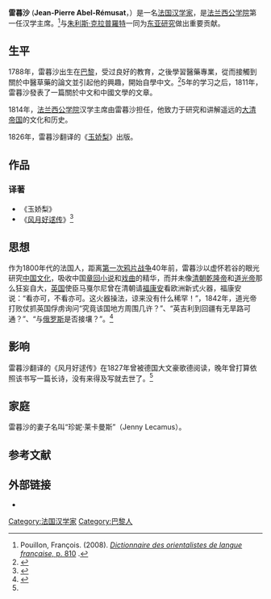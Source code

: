 {{Infobox person
| 图像       = Abel-Rémusat 01.jpg
| 图像大小   = 225px
| 图像说明   = 
| 姓名       = 雷暮沙
| 英文名     = Jean-Pierre Abel-Rémusat
| 原文名     = 
| 本名       = 
| 字 = | 号  = 
| 出生日期   = {{birth date|1788|8|5}} 
| 出生地     = [[巴黎|巴黎]]
| 死亡日期   = {{death date and age|1832|6|2|1788|8|5}} 
| 死亡地     = 巴黎
| 死因 = | 墓地 = | 纪念建筑   = 
| 居住地     = 
| 政党       = 
| 政治运动   = 
| 国籍       = 法国
| 籍贯       = <!-- （仅限部分地区人士使用） -->
| 别名       = 
| 种族       = [[法国人|法国人]]
| 语言       = [[法语|法语]]、[[汉语|汉语]]
| 教育程度   = 
| 母校       = 
| 职业       = [[汉学家|汉学家]]
| 活跃时期   = 1811年 - 1826年
| 机构       = 
| 研究领域   = [[汉学|汉学]]
| 知名于     = 
| 知名作品   = 《玉娇梨》<br />《风月好逑传》
| 宗教信仰   = 
| 配偶       = {{marriage|珍妮·莱卡曼斯|1830|1832}} 
| 伴侣       = 
| 子女       = 
| 父母       = 
| 亲属       = 
| 呼号       = 
| 受影响于   = 
| 影响于     = 
| 获奖       = <!--  {{Awards|award= |year= |title= }} -->
| 网站       = <!-- {{URL| }} -->
| 签名       = 
}}
'''雷暮沙''' ('''Jean-Pierre Abel-Rémusat'''，{{bd|1788年|9月5日|1832年|6月2日|catIdx=L雷}}）是一名[[法国|法国]][[汉学家|汉学家]]，是[[法兰西公学院|法兰西公学院]]第一任汉学主席。<ref>Pouillon, François. (2008). [http://books.google.com/books?id=JexHxBDyT-YC&pg=PA810&lpg=PA810&dq= ''Dictionnaire des orientalistes de langue française,'' p. 810] {{Wayback|url=http://books.google.com/books?id=JexHxBDyT-YC&pg=PA810&lpg=PA810&dq= |date=20140103114252 }}.</ref>与[[朱利斯·克拉普羅特|朱利斯·克拉普羅特]]一同为[[东亚研究|东亚研究]]做出重要贡献。

==生平==
1788年，雷暮沙出生在[[巴黎|巴黎]]，受过良好的教育，之後學習醫藥專業，從而接觸到關於中醫草藥的論文並引起他的興趣，開始自學中文。<ref>{{cite book|chapter=Full title of ''Essai sur la langue et la littérature chinoises''|title=Buddha and his doctrines: a bibliographical essay|author=Kistner, Otto|year=1869|place=London|publisher=Tübner & Co|page=27|url=http://books.google.com/books?id=zcNBAAAAcAAJ&pg=PA27|access-date=2013-11-27|archive-date=2014-01-03|archive-url=https://web.archive.org/web/20140103110420/http://books.google.com/books?id=zcNBAAAAcAAJ&pg=PA27|dead-url=no}}</ref>5年的学习之后，1811年，雷暮沙發表了一篇關於中文和中國文學的文章。

1814年，[[法兰西公学院|法兰西公学院]]汉学主席由雷暮沙担任，他致力于研究和讲解遥远的[[大清帝国|大清帝国]]的文化和历史。

1826年，雷暮沙翻译的《[[玉娇梨|玉娇梨]]》出版。

==作品==
===译著===
*《玉娇梨》
*《[[风月好逑传|风月好逑传]]》<ref name="lion" >{{cite book |language=zh-hans|author=爱克曼、译者[[朱光潜|朱光潜]] |quote =在歌德家吃晚饭。歌德说：“在没有见到你的这几天里，我读了许多东西，特别是一部中国传奇，现在还在读它，我觉得它很值得注意。”译者注：“即《两姊妹》，法国汉学家阿伯尔·雷米萨特（Jean-Pierre Abel Remusat）的法文译本，可能是《风月好逑传》，歌德晚年曾打算根据该书写一篇长诗，但是没来得及就去世了。”  |title=《歌德谈话录》|url=https://archive.org/details/gedetanhualu0000unse_g5p3|year=2000 |publisher=人民文学出版社 |location=北京市 |pages=[https://archive.org/details/gedetanhualu0000unse_g5p3/page/111 111] |isbn=7-02-003214-1 }}</ref>

==思想==
作为1800年代的法国人，距离[[第一次鸦片战争|第一次鸦片战争]]40年前，雷暮沙以虚怀若谷的眼光研究[[中国文化|中国文化]]，吸收中国[[章回小说|章回小说]]和[[中国戏曲|戏曲]]的精华，而并未像[[清朝|清朝]][[乾隆帝|乾隆帝]]和[[道光帝|道光帝]]那么狂妄自大，[[英国|英国]]使臣马戛尔尼曾在清朝请[[福康安|福康安]]看欧洲新式火器，福康安说：“看亦可，不看亦可。这火器操法，谅来没有什么稀罕！”，1842年，道光帝打败仗抓英国俘虏询问“究竟该国地方周围几许？”、“英吉利到回疆有无旱路可通？”、“与[[俄罗斯|俄罗斯]]是否接壤？”。<ref name="history" >{{cite book |author=人民教育出版社历史室 |title=《中国近代现代史》|year=2003 |publisher=人民教育出版社 |location=北京市 |pages=3 |isbn=7-107-15193-2 |language=zh-hans}}</ref>

==影响==
雷暮沙翻译的《风月好逑传》在1827年曾被德国大文豪歌德阅读，晚年曾打算依照该书写一篇长诗，没有来得及写就去世了。<ref name="lion" />

==家庭==
雷暮沙的妻子名叫“珍妮·莱卡曼斯”（Jenny Lecamus）。

==参考文献==
{{reflist}}

==外部链接==
*{{cite web | url=http://perso.orange.fr/arhfilariane.org/communes/stf_pth/abel_remusat/remusat_intro.htm | title=Jean-Pierre Abel-Rémusat (1788-1832) | publisher=Fil d'Ariane > Communes > St Fargeau-Ponthierry | accessdate=January 17, 2012 | archive-date=2007-01-09 | archive-url=https://web.archive.org/web/20070109052913/http://perso.orange.fr/arhfilariane.org/communes/stf_pth/abel_remusat/remusat_intro.htm | dead-url=no }}

{{Authority control}}
{{DEFAULTSORT:L雷}}
[[Category:法国汉学家|Category:法国汉学家]]
[[Category:巴黎人|Category:巴黎人]]